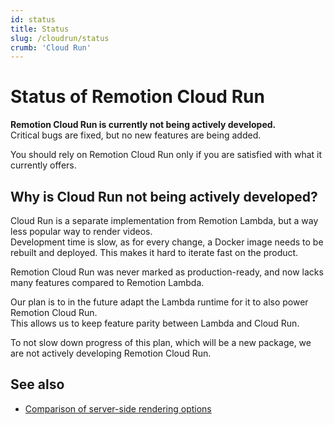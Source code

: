 ```yaml
---
id: status
title: Status
slug: /cloudrun/status
crumb: 'Cloud Run'
---
```


# Status of Remotion Cloud Run

**Remotion Cloud Run is currently not being actively developed.**  
Critical bugs are fixed, but no new features are being added.

You should rely on Remotion Cloud Run only if you are satisfied with what it currently offers.

## Why is Cloud Run not being actively developed?

Cloud Run is a separate implementation from Remotion Lambda, but a way less popular way to render videos.  
Development time is slow, as for every change, a Docker image needs to be rebuilt and deployed.
This makes it hard to iterate fast on the product.

Remotion Cloud Run was never marked as production-ready, and now lacks many features compared to Remotion Lambda.

Our plan is to in the future adapt the Lambda runtime for it to also power Remotion Cloud Run.  
This allows us to keep feature parity between Lambda and Cloud Run.

To not slow down progress of this plan, which will be a new package, we are not actively developing Remotion Cloud Run.

## See also

- [Comparison of server-side rendering options](/docs/compare-ssr)
